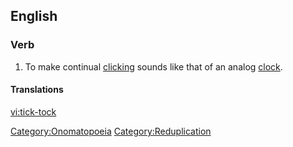 {{also|tick tock}}
==English==

===Verb===
{{en-verb|inf=[[tick]]-[[tock]]}}

# To make continual [[click]]ing sounds like that of an analog [[clock]].

====Translations====
{{trans-top}}
{{trans-mid}}
{{trans-bottom}}

[[Category:Onomatopoeia]]
[[Category:Reduplication]]

[[vi:tick-tock]]